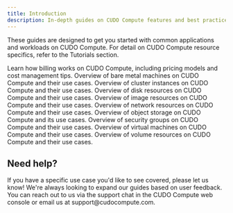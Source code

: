 ```yaml
---
title: Introduction
description: In-depth guides on CUDO Compute features and best practices.
---
```


<Note type="info">These guides are designed to get you started with common applications and workloads on CUDO Compute. For detail on CUDO Compute resource specifics, refer to the <Link href="/tutorials">Tutorials</Link> section.</Note>

<CardGroup cols={3}>
    <Card title="Billing" icon="credit-card" href="/guides/billing-accounts">Learn how billing works on CUDO Compute, including pricing models and cost management tips.</Card>
    <Card title="Machines" icon="server" href="/guides/machines">Overview of bare metal machines on CUDO Compute and their use cases.</Card>
    <Card title="Clusters" icon="cloud" href="/guides/clusters">Overview of cluster instances on CUDO Compute and their use cases.</Card>
    <Card title="Disks" icon="hard-drive" href="/guides/disks">Overview of disk resources on CUDO Compute and their use cases.</Card>
    <Card title="Images" icon="compact-disc" href="/guides/images">Overview of image resources on CUDO Compute and their use cases.</Card>
    <Card title="Networks" icon="globe" href="/guides/networks">Overview of network resources on CUDO Compute and their use cases.</Card>
    <Card title="Object storage" icon="bucket" href="/guides/object-storage">Overview of object storage on CUDO Compute and its use cases.</Card>
    <Card title="Security groups" icon="shield-check" href="/guides/security-groups">Overview of security groups on CUDO Compute and their use cases.</Card>
    <Card title="Virtual machines" icon="computer" href="/guides/virtual-machines">Overview of virtual machines on CUDO Compute and their use cases.</Card>
    <Card title="Volumes" icon="hard-drive" href="/guides/volumes">Overview of volume resources on CUDO Compute and their use cases.</Card>
</CardGroup>

## Need help?
<Note>
If you have a specific use case you'd like to see covered, please let us know! We're always looking to expand our guides based on user feedback. You can reach out to us via the support chat in the CUDO Compute web console or email us at support@cudocompute.com.
</Note>
